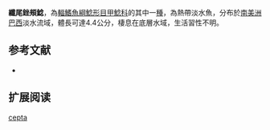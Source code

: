 {{Speciesbox
| name = 纖尾銼頰鯰
| image = 
| image_width = 250px
| image_caption = 
| status = NE
| status_system = IUCN3.1
| genus = Pareiorhina
| species = cepta
| authority = [[Roxo,_da_Costa_e_Silva,_Mehanna_&_Oliveira|Roxo, da Costa e Silva, Mehanna & Oliveira]], 2012
| synonyms = 
}}

'''纖尾銼頰鯰'''，為[[輻鰭魚綱|輻鰭魚綱]][[鯰形目|鯰形目]][[甲鯰科|甲鯰科]]的其中一[[種|種]]，為熱帶淡水魚，分布於[[南美洲|南美洲]][[巴西|巴西]]淡水流域，體長可達4.4公分，棲息在底層水域，生活習性不明。
==参考文献==
*{{FishBase_species|genus=Pareiorhina|species=cepta|year=2015|month=2}}

== 扩展阅读 ==
{{refbegin}}
{{wikispecies-inline|Pareiorhina cepta|纖尾銼頰鯰}}
{{refend}}
{{Taxonbar|from=Q5566482}}

[[Category:銼頰鯰屬|cepta]]